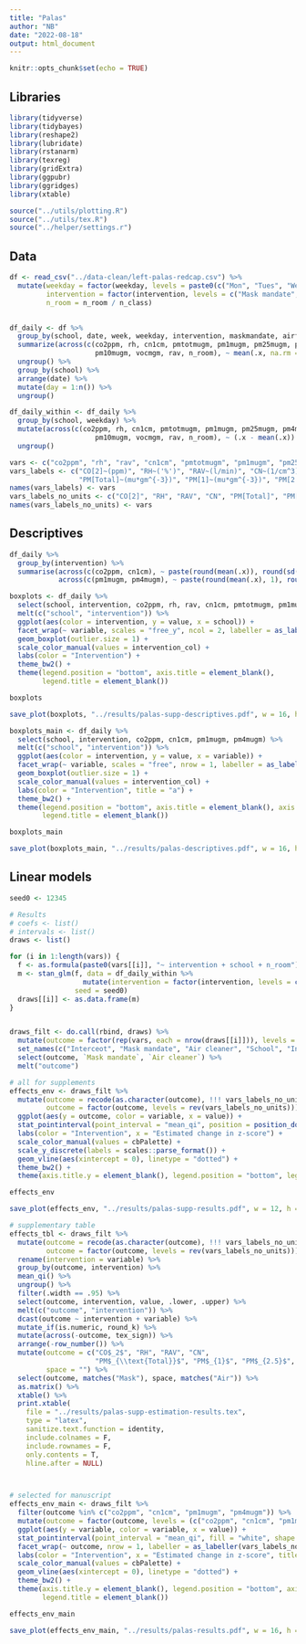 ```yaml
---
title: "Palas"
author: "NB"
date: "2022-08-18"
output: html_document
---
```


```r
knitr::opts_chunk$set(echo = TRUE)
```

## Libraries

```r
library(tidyverse)
library(tidybayes)
library(reshape2)
library(lubridate)
library(rstanarm)
library(texreg)
library(gridExtra)
library(ggpubr)
library(ggridges)
library(xtable)

source("../utils/plotting.R")
source("../utils/tex.R")
source("../helper/settings.r")
```


## Data

```r
df <- read_csv("../data-clean/left-palas-redcap.csv") %>%
  mutate(weekday = factor(weekday, levels = paste0(c("Mon", "Tues", "Wednes", "Thurs", "Fri"), "day")),
         intervention = factor(intervention, levels = c("Mask mandate", "No intervention", "Air cleaner")),
         n_room = n_room / n_class)
  

df_daily <- df %>%
  group_by(school, date, week, weekday, intervention, maskmandate, airfilter) %>%
  summarize(across(c(co2ppm, rh, cn1cm, pmtotmugm, pm1mugm, pm25mugm, pm4mugm,
                     pm10mugm, vocmgm, rav, n_room), ~ mean(.x, na.rm = T))) %>%
  ungroup() %>%
  group_by(school) %>%
  arrange(date) %>%
  mutate(day = 1:n()) %>%
  ungroup()

df_daily_within <- df_daily %>%
  group_by(school, weekday) %>%
  mutate(across(c(co2ppm, rh, cn1cm, pmtotmugm, pm1mugm, pm25mugm, pm4mugm,
                     pm10mugm, vocmgm, rav, n_room), ~ (.x - mean(.x)) / sd(.x))) %>%
  ungroup() 

vars <- c("co2ppm", "rh", "rav", "cn1cm", "pmtotmugm", "pm1mugm", "pm25mugm", "pm4mugm")
vars_labels <- c("CO[2]~(ppm)", "RH~('%')", "RAV~(l/min)", "CN~(1/cm^3)", 
                 "PM[Total]~(mu*gm^{-3})", "PM[1]~(mu*gm^{-3})", "PM[2.5]~(mu*gm^{-3})", "PM[4]~(mu*gm^{-3})")
names(vars_labels) <- vars
vars_labels_no_units <- c("CO[2]", "RH", "RAV", "CN", "PM[Total]", "PM[1]", "PM[2.5]", "PM[4]")
names(vars_labels_no_units) <- vars
```


## Descriptives

```r
df_daily %>%
  group_by(intervention) %>%
  summarise(across(c(co2ppm, cn1cm), ~ paste(round(mean(.x)), round(sd(.x)), sep = " +/- ")),
            across(c(pm1mugm, pm4mugm), ~ paste(round(mean(.x), 1), round(sd(.x), 1), sep = " +/- ")))

boxplots <- df_daily %>%
  select(school, intervention, co2ppm, rh, rav, cn1cm, pmtotmugm, pm1mugm, pm25mugm, pm4mugm) %>%
  melt(c("school", "intervention")) %>%
  ggplot(aes(color = intervention, y = value, x = school)) +
  facet_wrap(~ variable, scales = "free_y", ncol = 2, labeller = as_labeller(vars_labels, label_parsed)) +
  geom_boxplot(outlier.size = 1) +
  scale_color_manual(values = intervention_col) +
  labs(color = "Intervention") +
  theme_bw2() +
  theme(legend.position = "bottom", axis.title = element_blank(), 
        legend.title = element_blank())

boxplots

save_plot(boxplots, "../results/palas-supp-descriptives.pdf", w = 16, h = 14)

boxplots_main <- df_daily %>%
  select(school, intervention, co2ppm, cn1cm, pm1mugm, pm4mugm) %>%
  melt(c("school", "intervention")) %>%
  ggplot(aes(color = intervention, y = value, x = variable)) +
  facet_wrap(~ variable, scales = "free", nrow = 1, labeller = as_labeller(vars_labels, label_parsed)) +
  geom_boxplot(outlier.size = 1) +
  scale_color_manual(values = intervention_col) +
  labs(color = "Intervention", title = "a") +
  theme_bw2() +
  theme(legend.position = "bottom", axis.title = element_blank(), axis.text.x = element_blank(), axis.ticks.x = element_blank(),
        legend.title = element_blank())

boxplots_main

save_plot(boxplots_main, "../results/palas-descriptives.pdf", w = 16, h = 5)
```

## Linear models

```r
seed0 <- 12345

# Results
# coefs <- list()
# intervals <- list()
draws <- list()

for (i in 1:length(vars)) {
  f <- as.formula(paste0(vars[[i]], "~ intervention + school + n_room"))
  m <- stan_glm(f, data = df_daily_within %>% 
                  mutate(intervention = factor(intervention, levels = c("No intervention", "Mask mandate", "Air cleaner"))), 
                seed = seed0)
  draws[[i]] <- as.data.frame(m)
}


draws_filt <- do.call(rbind, draws) %>%
  mutate(outcome = factor(rep(vars, each = nrow(draws[[i]])), levels = rev(vars))) %>%
  set_names(c("Interceot", "Mask mandate", "Air cleaner", "School", "InClass", "Sigma", "outcome")) %>%
  select(outcome, `Mask mandate`, `Air cleaner`) %>%
  melt("outcome") 

# all for supplements
effects_env <- draws_filt %>%
  mutate(outcome = recode(as.character(outcome), !!! vars_labels_no_units),
         outcome = factor(outcome, levels = rev(vars_labels_no_units))) %>%
  ggplot(aes(y = outcome, color = variable, x = value)) +
  stat_pointinterval(point_interval = "mean_qi", position = position_dodge(width = .5), fill = "white", shape = 21, .width = c(.5, .8, .95)) +
  labs(color = "Intervention", x = "Estimated change in z-score") +
  scale_color_manual(values = cbPalette) +
  scale_y_discrete(labels = scales::parse_format()) +
  geom_vline(aes(xintercept = 0), linetype = "dotted") +
  theme_bw2() +
  theme(axis.title.y = element_blank(), legend.position = "bottom", legend.title = element_blank())

effects_env

save_plot(effects_env, "../results/palas-supp-results.pdf", w = 12, h = 11)

# supplementary table
effects_tbl <- draws_filt %>%
  mutate(outcome = recode(as.character(outcome), !!! vars_labels_no_units),
         outcome = factor(outcome, levels = rev(vars_labels_no_units))) %>%
  rename(intervention = variable) %>%
  group_by(outcome, intervention) %>%
  mean_qi() %>%
  ungroup() %>%
  filter(.width == .95) %>%
  select(outcome, intervention, value, .lower, .upper) %>%
  melt(c("outcome", "intervention")) %>%
  dcast(outcome ~ intervention + variable) %>%
  mutate_if(is.numeric, round_k) %>%
  mutate(across(-outcome, tex_sign)) %>%
  arrange(-row_number()) %>%
  mutate(outcome = c("CO$_2$", "RH", "RAV", "CN", 
                     "PM$_{\\text{Total}}$", "PM$_{1}$", "PM$_{2.5}$", "PM$_{4}$"),
         space = "") %>%
  select(outcome, matches("Mask"), space, matches("Air")) %>%
  as.matrix() %>%
  xtable() %>%
  print.xtable(
    file = "../results/palas-supp-estimation-results.tex",
    type = "latex",
    sanitize.text.function = identity,
    include.colnames = F,
    include.rownames = F,
    only.contents = T,
    hline.after = NULL)



# selected for manuscript
effects_env_main <- draws_filt %>%
  filter(outcome %in% c("co2ppm", "cn1cm", "pm1mugm", "pm4mugm")) %>%
  mutate(outcome = factor(outcome, levels = (c("co2ppm", "cn1cm", "pm1mugm", "pm4mugm")))) %>%
  ggplot(aes(y = variable, color = variable, x = value)) +
  stat_pointinterval(point_interval = "mean_qi", fill = "white", shape = 21, .width = c(.5, .8, .95)) +
  facet_wrap(~ outcome, nrow = 1, labeller = as_labeller(vars_labels_no_units, label_parsed)) +
  labs(color = "Intervention", x = "Estimated change in z-score", title = "b") +
  scale_color_manual(values = cbPalette) +
  geom_vline(aes(xintercept = 0), linetype = "dotted") +
  theme_bw2() +
  theme(axis.title.y = element_blank(), legend.position = "bottom", axis.ticks.y = element_blank(), axis.text.y = element_blank(),
        legend.title = element_blank())

effects_env_main

save_plot(effects_env_main, "../results/palas-results.pdf", w = 16, h = 5)
```
